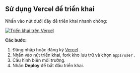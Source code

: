 ## Sử dụng Vercel để triển khai

Nhấn vào nút dưới đây để triển khai nhanh chóng:

[![Triển khai trên Vercel](https://vercel.com/button)](https://vercel.com/new/clone?demo-description=PPanel%20là%20một%20công%20cụ%20proxy%20mở%20nguồn%20thuần%20khiết%2C%20chuyên%20nghiệp%2C%20và%20hoàn%20hảo%2C%20được%20thiết%20kế%20để%20trở%20thành%20lựa%20chọn%20lý%20tưởng%20của%20bạn%20cho%20việc%20học%20tập%20và%20sử%20dụng%20thực%20tiễn&demo-image=https%3A%2F%2Furlscan.io%2Fliveshot%2F%3Fwidth%3D1920%26height%3D1080%26url%3Dhttps%3A%2F%2Fuser.ppanel.dev&demo-title=Web%20người%20dùng%20PPanel&demo-url=https%3A%2F%2Fuser.ppanel.dev%2F&from=.&project-name=ppanel-user-web&repository-name=ppanel-web&repository-url=https%3A%2F%2Fgithub.com%2Fperfect-panel%2Fppanel-web&root-directory=apps%2Fuser&skippable-integrations=1)

**Các bước:**

1. Đăng nhập hoặc đăng ký [Vercel](https://vercel.com/) .
2. Nhấn vào nút triển khai, fork kho lưu trữ và chọn `apps/user` .
3. Cấu hình biến môi trường.
4. Nhấn **Deploy** để bắt đầu triển khai.



<Giscus />
